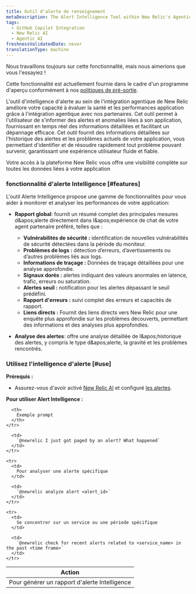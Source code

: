 ```yaml
---
title: Outil d'alerte de renseignement
metaDescription: The Alert Intelligence Tool within New Relic's Agentic Integration enhances your ability to assess application health and performance through the agentic integration with our partners.
tags:
  - GitHub Copilot Integration
  - New Relic AI
  - Agentic AI
freshnessValidatedDate: never
translationType: machine
---
```


<Callout title="Aperçu">
  Nous travaillons toujours sur cette fonctionnalité, mais nous aimerions que vous l&apos;essayiez !

  Cette fonctionnalité est actuellement fournie dans le cadre d&apos;un programme d&apos;aperçu conformément à nos [politiques de pré-sortie](/docs/licenses/license-information/referenced-policies/new-relic-pre-release-policy).
</Callout>

L&apos;outil d&apos;intelligence d&apos;alerte au sein de l&apos;intégration agentique de New Relic améliore votre capacité à évaluer la santé et les performances application grâce à l&apos;intégration agentique avec nos partenaires. Cet outil permet à l&apos;utilisateur de s&apos;informer des alertes et anomalies liées à son application, fournissant en temps réel des informations détaillées et facilitant un dépannage efficace. Cet outil fournit des informations détaillées sur l&apos;historique des alertes et les problèmes actuels de votre application, vous permettant d&apos;identifier et de résoudre rapidement tout problème pouvant survenir, garantissant une expérience utilisateur fluide et fiable.

Votre accès à la plateforme New Relic vous offre une visibilité complète sur toutes les données liées à votre application

### fonctionnalité d&apos;alerte Intelligence [#features]

L&apos;outil Alerte Intelligence propose une gamme de fonctionnalités pour vous aider à monitorer et analyser les performances de votre application:

* **Rapport global**: fournit un résumé complet des principales mesures d&amp;apos;alerte directement dans l&amp;apos;expérience de chat de votre agent partenaire préféré, telles que :

  * **Vulnérabilités de sécurité :** identification de nouvelles vulnérabilités de sécurité détectées dans la période du moniteur.
  * **Problèmes de logs :** détection d’erreurs, d’avertissements ou d’autres problèmes liés aux logs.
  * **Informations de traçage :** Données de traçage détaillées pour une analyse approfondie.
  * **Signaux dorés :** alertes indiquant des valeurs anormales en latence, trafic, erreurs ou saturation.
  * **Alertes seuil :** notification pour les alertes dépassant le seuil prédéfini.
  * **Rapport d&apos;erreurs :** suivi complet des erreurs et capacités de rapport.
  * **Liens directs :** Fournit des liens directs vers New Relic pour une enquête plus approfondie sur les problèmes découverts, permettant des informations et des analyses plus approfondies.

* **Analyse des alertes**: offre une analyse détaillée de l&amp;apos;historique des alertes, y compris le type d&amp;apos;alerte, la gravité et les problèmes rencontrés.

### Utilisez l&apos;intelligence d&apos;alerte [#use]

**Prérequis :**

* Assurez-vous d&apos;avoir activé [New Relic AI](/docs/agentic-ai/new-relic-ai/#enable) et configuré [les alertes](/docs/alerts/overview/).

**Pour utiliser Alert Intelligence :**

<table>
  <thead>
    <tr>
      <th>
        Action
      </th>

      <th>
        Exemple prompt
      </th>
    </tr>
  </thead>

  <tbody>
    <tr>
      <td>
        Pour générer un rapport d&apos;alerte Intelligence
      </td>

      <td>
        `@newrelic I just got paged by an alert? What happened`
      </td>
    </tr>

    <tr>
      <td>
        Pour analyser une alerte spécifique
      </td>

      <td>
        `@newrelic analyze alert <alert_id>`
      </td>
    </tr>

    <tr>
      <td>
        Se concentrer sur un service ou une période spécifique
      </td>

      <td>
        `@newrelic check for recent alerts related to <service_name> in the past <time frame>`
      </td>
    </tr>
  </tbody>
</table>